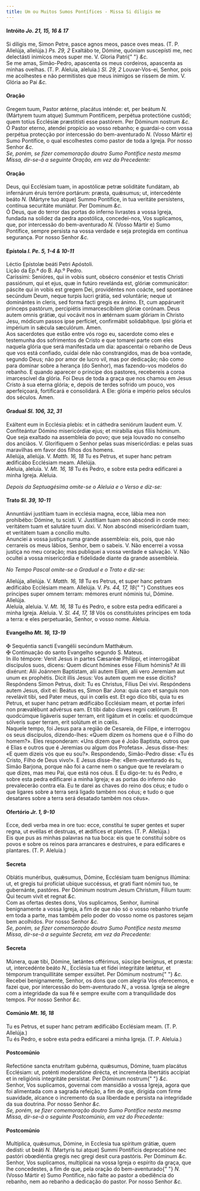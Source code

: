 ```yaml
---
title: Um ou Muitos Sumos Pontífices - Missa Si díligis me
---
```


<h4 class="text-center">
  Intróito <em>Jo. 21, 15, 16 & 17</em>
</h4>
<div class="container-fluid">
  <div class="row">
    <div class="col-6 dropcaps text-justify">
      Si díligis me, Simon Petre, pasce agnos meos, pasce oves meas. (T. P.
      Allelúja, allelúja.) <em>Ps. 29, 2</em> Exaltábo te, Dómine, quóniam
      suscepísti me, nec delectásti inimícos meos super me. V. Gloria Patri{" "}
      <em>&c.</em>
    </div>
    <div class="col-6 dropcaps text-justify">
      Se me amas, Simão-Pedro, apascenta os meus cordeiros, apascenta as minhas
      ovelhas. (T. P. Aleluia, aleluia.) <em>Sl. 29, 2</em> Louvar-Vos-ei,
      Senhor, pois me acolhestes e não permitistes que meus inimigos se rissem
      de mim. V. Glória ao Pai <em>&c.</em>
    </div>
  </div>
</div>

<h4 class="text-center">Oração</h4>
<div class="container-fluid">
  <div class="row">
    <div class="col-6 dropcaps text-justify">
      Gregem tuum, Pastor ætérne, placátus inténde: et, per beátum <em>N. </em>
      (Mártyrem tuum atque) Summum Pontíficem, perpétua protectióne custódi; quem
      totíus Ecclésiæ præstitísti esse pastórem. Per Dóminum nostrum <em>
        &c.
      </em>
    </div>
    <div class="col-6 dropcaps text-justify">
      Ó Pastor eterno, atendei propício ao vosso rebanho; e guardai-o com vossa
      perpétua protecção por intercessão do bem-aventurado <em>N. </em>(Vosso
      Mártir e) Sumo Pontífice, o qual escolhestes como pastor de toda a Igreja.
      Por nosso Senhor <em>&c.</em>
    </div>
  </div>
</div>

<em>
  Se, porém, se fizer comemoração doutro Sumo Pontífice nesta mesma Missa,
  dir-se-á a seguinte Oração, em vez da Precedente:
</em>

<h4 class="text-center">Oração</h4>
<div class="container-fluid">
  <div class="row">
    <div class="col-6 dropcaps text-justify">
      Deus, qui Ecclésiam tuam, in apostólicæ petræ soliditáte fundátam, ab
      infernárum éruis terróre portárum: præsta, quǽsumus; ut, intercedénte
      beáto <em>N. </em>(Mártyre tuo atque) Summo Pontífice, in tua veritáte
      persístens, contínua securitáte muniátur. Per Dominum <em>&c.</em>
    </div>
    <div class="col-6 dropcaps text-justify">
      Ó Deus, que do terror das portas do inferno livrastes a vossa Igreja,
      fundada na solidez da pedra apostólica, concedei-nos, Vos suplicamos, que,
      por intercessão do bem-aventurado <em>N. </em>(Vosso Mártir e) Sumo
      Pontífice, sempre persista na vossa verdade e seja protegida em contínua
      segurança. Por nosso Senhor <em>&c.</em>
    </div>
  </div>
</div>

<h4 class="text-center">
  Epístola <em>l. Pe. 5, 1-4 & 10-11</em>
</h4>
<div class="container-fluid">
  <div class="row">
    <div class="col-6 text-justify">Léctio Epístolæ beáti Petri Apóstoli.</div>
    <div class="col-6 text-justify">Lição da Ep.ª do B. Ap.º Pedro.</div>
    <div class="col-6 dropcaps text-justify">
      Caríssimi: Senióres, qui in vobis sunt, obsécro consénior et testis
      Christi passiónum, qui et ejus, quæ in futúro revelánda est, glóriæ
      communicátor: páscite qui in vobis est gregem Dei, providéntes non coácte,
      sed spontánee secúndum Deum, neque turpis lucri grátia, sed voluntárie;
      neque ut dominántes in cleris, sed forma facti gregis ex ánimo. Et, cum
      appáruerit princeps pastórum, percipiétis immarcescíbilem glóriæ corónam.
      Deus autem omnis grátiæ, qui vocávit nos in ætérnam suam glóriam in
      Christo Jesu, módicum passos ipse perfíciet, confirmábit solidabítque.
      Ipsi glória et impérium in sǽcula sæculórum. Amen.
    </div>
    <div class="col-6 dropcaps text-justify">
      Aos sacerdotes que estão entre vós rogo eu, sacerdote como eles e
      testemunha dos sofrimentos de Cristo e que tomarei parte com eles naquela
      glória que será manifestada um dia: apascentai o rebanho de Deus que vos
      está confiado, cuidai dele não constrangidos, mas de boa vontade, segundo
      Deus; não por amor de lucro vil, mas por dedicação; não como para dominar
      sobre a herança (do Senhor), mas fazendo-vos modelos do rebanho. E quando
      aparecer o príncipe dos pastores, recebereis a coroa imarcescível da
      glória. Foi Deus de toda a graça que nos chamou em Jesus Cristo à sua
      eterna glória; e, depois de terdes sofrido um pouco, vos aperfeiçoará,
      fortificará e consolidará. A Ele: glória e império pelos séculos dos
      séculos. Amen.
    </div>
  </div>
</div>

<h4 class="text-center">
  Gradual <em>Sl. 106, 32, 31</em>
</h4>
<div class="container-fluid">
  <div class="row">
    <div class="col-6 dropcaps text-justify">
      Exáltent eum in Ecclésia plebis: et in cáthedra seniórum laudent eum. V.
      Confiteántur Dómino misericórdiæ ejus; et mirabília ejus fíliis hóminum.
    </div>
    <div class="col-6 dropcaps text-justify">
      Que seja exaltado na assembleia do povo; que seja louvado no conselho dos
      anciãos. V. Glorifiquem o Senhor pelas suas misericórdias: e pelas suas
      maravilhas em favor dos filhos dos homens.
    </div>
    <div class="col-6 text-justify">
      Allelúja, allelúja. V. <em>Matth. 16, 18</em> Tu es Petrus, et super hanc
      petram ædificábo Ecclésiam meam. Allelúja.
    </div>
    <div class="col-6 text-justify">
      Aleluia, aleluia. V. <em>Mt. 16, 18</em> Tu és Pedro, e sobre esta pedra
      edificarei a minha Igreja. Aleluia.
    </div>
  </div>
</div>

<em>Depois da Septuagésima omite-se o Aleluia e o Verso e diz-se:</em>

<h4 class="text-center">
  Trato <em>Sl. 39, 10-11</em>
</h4>
<div class="container-fluid">
  <div class="row">
    <div class="col-6 dropcaps text-justify">
      Annuntiávi justítiam tuam in ecclésia magna, ecce, lábia mea non
      prohibébo: Dómine, tu scisti. V. Justítiam tuam non abscóndi in corde meo:
      veritátem tuam et salutáre tuum dixi. V. Non abscóndi misericórdiam tuam,
      et veritátem tuam a concílio multo.
    </div>
    <div class="col-6 dropcaps text-justify">
      Anunciei a vossa justiça numa grande assembleia: eis, pois, que não
      cerrareis os meus lábios, Senhor, bem o sabeis. V. Não encerrei a vossa
      justiça no meu coração; mas publiquei a vossa verdade e salvação. V. Não
      ocultei a vossa misericórdia e fidelidade diante da grande assembleia.
    </div>
  </div>
</div>

<em>No Tempo Pascal omite-se o Gradual e o Trato e diz-se:</em>

<div class="container-fluid">
  <div class="row">
    <div class="col-6 text-justify">
      Allelúja, allelúja. V. <em>Matth. 16, 18</em> Tu es Petrus, et super hanc
      petram ædificábo Ecclésiam meam. Allelúja. V. <em>Ps. 44, 17, 18</em>{" "}
      Constítues eos príncipes super omnem terram: mémores erunt nóminis tui,
      Dómine. Allelúja.
    </div>
    <div class="col-6 text-justify">
      Aleluia, aleluia. V. <em>Mt. 16, 18</em> Tu és Pedro, e sobre esta pedra
      edificarei a minha Igreja. Aleluia. V. <em>Sl. 44, 17, 18</em> Vós os
      constituístes príncipes em toda a terra: e eles perpetuarão, Senhor, o
      vosso nome. Aleluia.
    </div>
  </div>
</div>

<h4 class="text-center">
  Evangelho <em>Mt. 16, 13-19</em>
</h4>
<div class="container-fluid">
  <div class="row">
    <div class="col-6 text-justify">
      <span class="text-danger">&#10016;</span> Sequéntia sancti Evangélii
      secúndum Matthǽum.
    </div>
    <div class="col-6 text-justify">
      <span class="text-danger">&#10016;</span> Continuação do santo Evangelho
      segundo S. Mateus.
    </div>
    <div class="col-6 dropcaps text-justify">
      In illo témpore: Venit Jesus in partes Cæsaréæ Philíppi, et interrogábat
      discípulos suos, dicens: Quem dicunt hómines esse Fílium hóminis? At illi
      dixérunt: Alii Joánnem Baptístam, alii autem Elíam, alii vero Jeremíam aut
      unum ex prophétis. Dicit illis Jesus: Vos autem quem me esse dícitis?
      Respóndens Simon Petrus, dixit: Tu es Christus, Fílius Dei vivi.
      Respóndens autem Jesus, dixit ei: Beátus es, Simon Bar Jona: quia caro et
      sanguis non revelávit tibi, sed Pater meus, qui in cœlis est. Et ego dico
      tibi, quia tu es Petrus, et super hanc petram ædificábo Ecclésiam meam, et
      portæ ínferi non prævalébunt advérsus eam. Et tibi dabo claves regni
      cœlórum. Et quodcúmque ligáveris super terram, erit ligátum et in cœlis:
      et quodcúmque sólveris super terram, erit solútum et in cœlis.
    </div>
    <div class="col-6 dropcaps text-justify">
      Naquele tempo, foi Jesus para a região de Cesareia, de Filipe, e
      interrogou os seus discípulos, dizendo-lhes: «Quem dizem os homens que é o
      Filho do homem?». Eles responderam: «Uns dizem que é João Baptista, outros
      que é Elias e outros que é Jeremias ou algum dos Profetas». Jesus
      disse-lhes: «E quem dizeis vós que eu sou?». Respondendo, Simão-Pedro
      disse: «Tu és Cristo, Filho de Deus vivo!». E Jesus disse-lhe:
      «Bem-aventurado és tu, Simão Barjona, porque não foi a carne nem o sangue
      que te revelaram o que dizes, mas meu Pai, que está nos céus. E Eu
      digo-te: tu és Pedro, e sobre esta pedra edificarei a minha Igreja; e as
      portas do inferno não prevalecerão contra ela. Eu te darei as chaves do
      reino dos céus; e tudo o que ligares sobre a terra será ligado também nos
      céus; e tudo o que desatares sobre a terra será desatado também nos céus».
    </div>
  </div>
</div>

<h4 class="text-center">
  Ofertório <em>Jr. 1, 9-10</em>
</h4>
<div class="container-fluid">
  <div class="row">
    <div class="col-6 dropcaps text-justify">
      Ecce, dedi verba mea in ore tuo: ecce, constítui te super gentes et super
      regna, ut evéllas et destruas, et ædífices et plantes. (T. P. Allelúja.)
    </div>
    <div class="col-6 dropcaps text-justify">
      Eis que pus as minhas palavras na tua boca: eis que te constituí sobre os
      povos e sobre os reinos para arrancares e destruíres, e para edificares e
      plantares. (T. P. Aleluia.)
    </div>
  </div>
</div>

<h4 class="text-center">Secreta</h4>
<div class="container-fluid">
  <div class="row">
    <div class="col-6 dropcaps text-justify">
      Oblátis munéribus, quǽsumus, Dómine, Ecclésiam tuam benígnus illúmina: ut,
      et gregis tui profíciat ubique succéssus, et grati fiant nómini tuo, te
      gubernánte, pastóres. Per Dóminum nostrum Jesum Christum, Fílium tuum: Qui
      tecum vivit et regnat <em>&c.</em>
    </div>
    <div class="col-6 dropcaps text-justify">
      Com as ofertas destes dons, Vos suplicamos, Senhor, iluminai benignamente
      a vossa Igreja, a fim de que não só o vosso rebanho triunfe em toda a
      parte, mas também pelo poder do vosso nome os pastores sejam bem
      acolhidos. Por nosso Senhor <em>&c.</em>
    </div>
  </div>
</div>

<em>
  Se, porém, se fizer comemoração doutro Sumo Pontífice nesta mesma Missa,
  dir-se-á a seguinte Secreta, em vez da Precedente:
</em>

<h4 class="text-center">Secreta</h4>
<div class="container-fluid">
  <div class="row">
    <div class="col-6 dropcaps text-justify">
      Múnera, quæ tibi, Dómine, lætántes offérimus, súscipe benígnus, et præsta:
      ut, intercedénte beáto <em>N.</em>, Ecclésia tua et fídei integritáte
      lætétur, et témporum tranquillitáte semper exsúltet. Per Dóminum nostrum{" "}
      <em>&c.</em>
    </div>
    <div class="col-6 dropcaps text-justify">
      Recebei benignamente, Senhor, os dons que com alegria Vos oferecemos, e
      fazei que, por intercessão do bem-aventurado <em>N.</em>, a vossa. Igreja
      se alegre com a integridade da sua fé e sempre exulte com a tranquilidade
      dos tempos. Por nosso Senhor <em>&c.</em>
    </div>
  </div>
</div>

<h4 class="text-center">
  Comúnio <em>Mt. 16, 18</em>
</h4>
<div class="container-fluid">
  <div class="row">
    <div class="col-6 dropcaps text-justify">
      Tu es Petrus, et super hanc petram ædificábo Ecclésiam meam. (T. P.
      Allelúja.)
    </div>
    <div class="col-6 dropcaps text-justify">
      Tu és Pedro, e sobre esta pedra edificarei a minha Igreja. (T. P.
      Aleluia.)
    </div>
  </div>
</div>

<h4 class="text-center">Postcomúnio</h4>
<div class="container-fluid">
  <div class="row">
    <div class="col-6 dropcaps text-justify">
      Refectióne sancta enutrítam gubérna, quǽsumus, Dómine, tuam placátus
      Ecclésiam: ut, poténti moderatióne dirécta, et increménta libertátis
      accípiat et in religiónis integritáte persístat. Per Dóminum nostrum{" "}
      <em>&c.</em>
    </div>
    <div class="col-6 dropcaps text-justify">
      Senhor, Vos suplicamos, governai com mansidão a vossa Igreja, agora que
      foi alimentada com a sagrada refeição, a fim de que, dirigida com firme
      suavidade, alcance o incremento da sua liberdade e persista na integridade
      da sua doutrina. Por nosso Senhor <em>&c.</em>
    </div>
  </div>
</div>

<em>
  Se, porém, se fizer comemoração doutro Sumo Pontífice nesta mesma Missa,
  dir-se-á o seguinte Postcomúnio, em vez do Precedente:
</em>

<h4 class="text-center">Postcomúnio</h4>
<div class="container-fluid">
  <div class="row">
    <div class="col-6 dropcaps text-justify">
      Multíplica, quǽsumus, Dómine, in Ecclesia tua spíritum grátiæ, quem
      dedísti: ut beáti <em>N. </em>(Martyris tui atque) Summi Pontíficis
      deprecatióne nec pastóri obœdiéntia gregis nec gregi desit cura pastóris.
      Per Dóminum <em>&c.</em>
    </div>
    <div class="col-6 dropcaps text-justify">
      Senhor, Vos suplicamos, multiplicai na vossa Igreja o espírito da graça,
      que lhe concedestes, a fim de que, pela oração do bem-aventurado{" "}
      <em>N. </em>(Vosso Mártir e) Sumo Pontífice, não falte ao pastor a
      obediência do rebanho, nem ao rebanho a dedicação do pastor. Por nosso
      Senhor <em>&c.</em>
    </div>
  </div>
</div>
